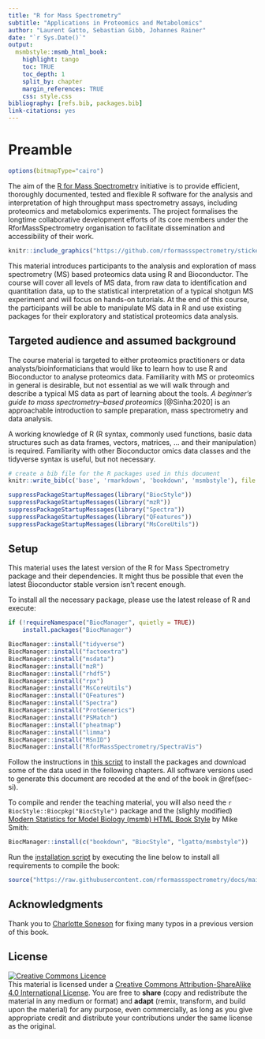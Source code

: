 ```yaml
---
title: "R for Mass Spectrometry"
subtitle: "Applications in Proteomics and Metabolomics"
author: "Laurent Gatto, Sebastian Gibb, Johannes Rainer"
date: "`r Sys.Date()`"
output:
  msmbstyle::msmb_html_book:
    highlight: tango
    toc: TRUE
    toc_depth: 1
    split_by: chapter
    margin_references: TRUE
    css: style.css
bibliography: [refs.bib, packages.bib]
link-citations: yes
---
```


# Preamble

```r
options(bitmapType="cairo")

```

The aim of the [R for Mass
Spectrometry](https://www.rformassspectrometry.org/) initiative is to
provide efficient, thoroughly documented, tested and flexible R
software for the analysis and interpretation of high throughput mass
spectrometry assays, including proteomics and metabolomics
experiments. The project formalises the longtime collaborative
development efforts of its core members under the RforMassSpectrometry
organisation to facilitate dissemination and accessibility of their
work.

```r
knitr::include_graphics("https://github.com/rformassspectrometry/stickers/raw/master/sticker/RforMassSpectrometry.png")
```

This material introduces participants to the analysis and exploration
of mass spectrometry (MS) based proteomics data using R and
Bioconductor. The course will cover all levels of MS data, from raw
data to identification and quantitation data, up to the statistical
interpretation of a typical shotgun MS experiment and will focus on
hands-on tutorials. At the end of this course, the participants will
be able to manipulate MS data in R and use existing packages for their
exploratory and statistical proteomics data analysis.

## Targeted audience and assumed background  {-}

The course material is targeted to either proteomics practitioners or
data analysts/bioinformaticians that would like to learn how to use R
and Bioconductor to analyse proteomics data. Familiarity with MS or
proteomics in general is desirable, but not essential as we will walk
through and describe a typical MS data as part of learning about the
tools. *A beginner's guide to mass spectrometry–based proteomics*
[@Sinha:2020] is an approachable introduction to sample preparation,
mass spectrometry and data analysis.

A working knowledge of R (R syntax, commonly used functions, basic
data structures such as data frames, vectors, matrices, ... and their
manipulation) is required. Familiarity with other Bioconductor omics
data classes and the tidyverse syntax is useful, but not necessary.


```r
# create a bib file for the R packages used in this document
knitr::write_bib(c('base', 'rmarkdown', 'bookdown', 'msmbstyle'), file = 'skeleton.bib')
```

```r
suppressPackageStartupMessages(library("BiocStyle"))
suppressPackageStartupMessages(library("mzR"))
suppressPackageStartupMessages(library("Spectra"))
suppressPackageStartupMessages(library("QFeatures"))
suppressPackageStartupMessages(library("MsCoreUtils"))
```

## Setup {-}

This material uses the latest version of the R for Mass Spectrometry
package and their dependencies. It might thus be possible that even
the latest Bioconductor stable version isn't recent enough.

To install all the necessary package, please use the latest release of
R and execute:

```r
if (!requireNamespace("BiocManager", quietly = TRUE))
    install.packages("BiocManager")

BiocManager::install("tidyverse")
BiocManager::install("factoextra")
BiocManager::install("msdata")
BiocManager::install("mzR")
BiocManager::install("rhdf5")
BiocManager::install("rpx")
BiocManager::install("MsCoreUtils")
BiocManager::install("QFeatures")
BiocManager::install("Spectra")
BiocManager::install("ProtGenerics")
BiocManager::install("PSMatch")
BiocManager::install("pheatmap")
BiocManager::install("limma")
BiocManager::install("MSnID")
BiocManager::install("RforMassSpectrometry/SpectraVis")
```

Follow the instructions in [this
script](https://gist.github.com/lgatto/b1875458ed4e478ff6e87ce3b346352e)
to install the packages and download some of the data used in the
following chapters. All software versions used to generate this
document are recoded at the end of the book in \@ref(sec-si).

To compile and render the teaching material, you will also need
the `r BiocStyle::Biocpkg("BiocStyle")` package and the (slighly
modified) [Modern Statistics for Model Biology (msmb) HTML Book
Style](https://www-huber.embl.de/users/msmith/msmbstyle/) by Mike
Smith:

```r
BiocManager::install(c("bookdown", "BiocStyle", "lgatto/msmbstyle"))
```

Run the [installation
script](https://github.com/rformassspectrometry/docs/blob/main/install_docs_deps.R)
by executing the line below to install all requirements to compile the
book:

```r
source("https://raw.githubusercontent.com/rformassspectrometry/docs/main/install_docs_deps.R")
```

## Acknowledgments {-}

Thank you to [Charlotte Soneson](https://github.com/csoneson) for
fixing many typos in a previous version of this book.

## License {-}

<a rel="license"
href="http://creativecommons.org/licenses/by-sa/4.0/"><img
alt="Creative Commons Licence" style="border-width:0"
src="https://i.creativecommons.org/l/by-sa/4.0/88x31.png" /></a><br
/>This material is licensed under a <a rel="license"
href="http://creativecommons.org/licenses/by-sa/4.0/">Creative Commons
Attribution-ShareAlike 4.0 International License</a>. You are free to
**share** (copy and redistribute the material in any medium or format)
and **adapt** (remix, transform, and build upon the material) for any
purpose, even commercially, as long as you give appropriate credit and
distribute your contributions under the same license as the original.
